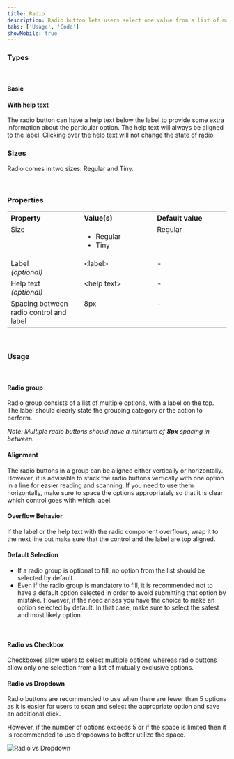 ```yaml
---
title: Radio
description: Radio button lets users select one value from a list of mutually exclusive choices.
tabs: ['Usage', 'Code']
showMobile: true
---
```


### Types

<br />

#### Basic

<Preview name='components-radio-default-radio--default-radio'/>

#### With help text

The radio button can have a help text below the label to provide some extra information about the particular option. The help text will always be aligned to the label. Clicking over the help text will not change the state of radio. 

<Preview name='components-radio-with-help-text--with-help-text'/>

### Sizes

Radio comes in two sizes: Regular and Tiny.

<Preview name='components-radio-variants-size--size'/>
<br/>

### Properties
<table style="width: 100%">
  <tbody>
    <tr>
      <th style="width:33%; text-align: left;">Property</th>
      <th style="width:33%; text-align: left;">Value(s)</th>
      <th style="width:33%; text-align: left;">Default value</th>
    </tr>
    <tr style="vertical-align: top">
      <td>Size</td>
      <td>
        <ul>
            <li>Regular</li>
            <li>Tiny</li>
        </ul>
      </td>
      <td>Regular</td>
    </tr>
    <tr style="vertical-align: top">
      <td>Label<br/><em>(optional)</em></td>
      <td>&#60;label&#62;</td>
      <td>-</td>
    </tr>
    <tr style="vertical-align: top">
      <td>Help text<br/><em>(optional)</em></td>
      <td>&#60;help text&#62;</td>
      <td>-</td>
    </tr>
    <tr style="vertical-align: top">
      <td>Spacing between radio control and label</td>
      <td>8px</td>
      <td>-</td>
    </tr>
  </tbody>
</table>
<br/>

### Usage
<br/>

#### Radio group

Radio group consists of a list of multiple options, with a label on the top. The label should clearly state the grouping category or the action to perform. 

*Note: Multiple radio buttons should have a minimum of ***8px*** spacing in between.*

<Preview name='components-radio-radio-group--radio-group'/>

#### Alignment

The radio buttons in a group can be aligned either vertically or horizontally. However, it is advisable to stack the radio buttons vertically with one option in a line for easier reading and scanning. If you need to use them horizontally, make sure to space the options appropriately so that it is clear which control goes with which label. 

<Preview name='components-radio-alignment-of-radio-group--alignment-of-radio-group'/>

#### Overflow Behavior 

If the label or the help text with the radio component overflows, wrap it to the next line but make sure that the control and the label are top aligned.

<Preview name='components-radio-overflow-content--overflow-content'/>

#### Default Selection

<ul>
  <li>If a radio group is optional to fill, no option from the list should be selected by default. </li>
  <li>Even if the radio group is mandatory to fill, it is recommended not to have a default option selected in order to avoid submitting that option by mistake. However, if the need arises you have the choice to make an option selected by default. In that case, make sure to select the safest and most likely option. </li>
</ul>
<br/>

#### Radio vs Checkbox

Checkboxes allow users to select multiple options whereas radio buttons allow only one selection from a list of mutually exclusive options.
<br/>

#### Radio vs Dropdown

Radio buttons are recommended to use when there are fewer than 5 options as it is easier for users to scan and select the appropriate option and save an additional click. 

However, if the number of options exceeds 5 or if the space is limited then it is recommended to use dropdowns to better utilize the space.


![Radio vs Dropdown](./images/radio-1.png)

<br/>
<br/>



